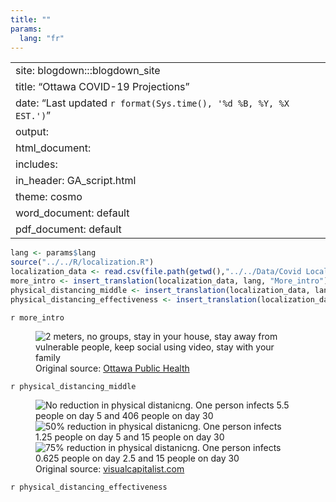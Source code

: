 ```yaml
---
title: ""
params: 
  lang: "fr"
---
```


---
site: blogdown:::blogdown_site
title: "Ottawa COVID-19 Projections"
date: "Last updated `r format(Sys.time(), '%d %B, %Y, %X EST.')`"
output:
  html_document:
    includes:
       in_header: GA_script.html
    theme: cosmo
  word_document: default
  pdf_document: default
---
```r
lang <- params$lang
source("../../R/localization.R")
localization_data <- read.csv(file.path(getwd(),"../../Data/Covid Localization - Home Page.csv"))
more_intro <- insert_translation(localization_data, lang, "More_intro")
physical_distancing_middle <- insert_translation(localization_data, lang, "Physical_distancing_middle")
physical_distancing_effectiveness <- insert_translation(localization_data, lang, "Physical_distancing_effectiveness")
```
`r more_intro`

<div class="more-info-images">
<figure>
<img src="/images/Physicalsocialdistancing_webbanner_updated.jpg"
  alt="2 meters, no groups, stay in your house, stay away from vulnerable people, keep social using video, stay with your family" />
<figcaption>
  Original source: [Ottawa Public Health](https://www.ottawapublichealth.ca/en/public-health-topics/social-distancing.aspx)
</figure>
</figccaption>
</div>

`r physical_distancing_middle`

<div class="more-info-images">
<figure>
<img src="/images/176989- infographic No.png"
  alt="No reduction in physical distanicng. One person infects 5.5 people on day 5 and 406 people on day 30"/>
<img src="/images/176989- infographic 50 percent.png"
  alt="50% reduction in physical distanicng. One person infects 1.25 people on day 5 and 15 people on day 30" />
<img src="/images/176989- infographic 75 percent.png"
  alt="75% reduction in physical distanicng. One person infects 0.625 people on day 2.5 and 15 people on day 30" />
<figcaption>
  Original source: [visualcapitalist.com](https://www.visualcapitalist.com/the-math-behind-social-distancing/)
</figure>
</figccaption>
</div>

`r physical_distancing_effectiveness`